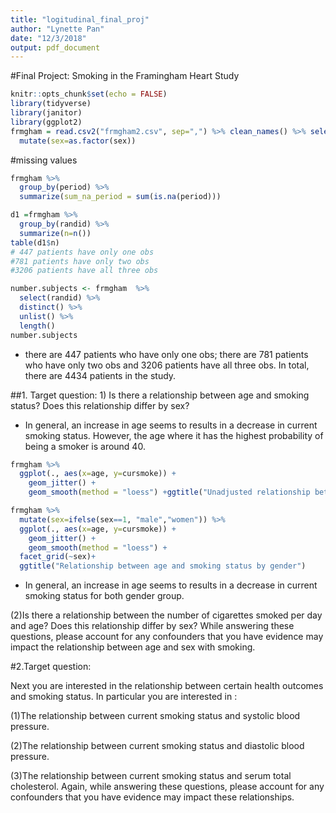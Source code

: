 ```yaml
---
title: "logitudinal_final_proj"
author: "Lynette Pan"
date: "12/3/2018"
output: pdf_document
---
```


#Final Project: Smoking in the Framingham Heart Study


```r
knitr::opts_chunk$set(echo = FALSE)
library(tidyverse)
library(janitor)
library(ggplot2)
frmgham = read.csv2("frmgham2.csv", sep=",") %>% clean_names() %>% select(cursmoke, everything()) %>% 
  mutate(sex=as.factor(sex))

```

#missing values
```r
frmgham %>% 
  group_by(period) %>% 
  summarize(sum_na_period = sum(is.na(period)))

d1 =frmgham %>% 
  group_by(randid) %>% 
  summarize(n=n())
table(d1$n)
# 447 patients have only one obs
#781 patients have only two obs
#3206 patients have all three obs

number.subjects <- frmgham  %>% 
  select(randid) %>% 
  distinct() %>% 
  unlist() %>%
  length()
number.subjects
```

* there are 447 patients who have only one obs; there are 781 patients who have only two obs and 3206 patients have all three obs. In total, there are 4434 patients in the study.

##1. Target question:
1) Is there a relationship between age and smoking status?  Does this relationship differ by sex? 

* In general, an increase in age seems to results in a decrease in current smoking status. However, the age where it has the highest probability of being a smoker is around 40.



```r
frmgham %>% 
  ggplot(., aes(x=age, y=cursmoke)) +
    geom_jitter() + 
    geom_smooth(method = "loess") +ggtitle("Unadjusted relationship between age and smoking status")
```


```r
frmgham %>% 
  mutate(sex=ifelse(sex==1, "male","women")) %>% 
  ggplot(., aes(x=age, y=cursmoke)) +
    geom_jitter() + 
    geom_smooth(method = "loess") +
  facet_grid(~sex)+
  ggtitle("Relationship between age and smoking status by gender")
```

* In general, an increase in age seems to results in a decrease in current smoking status for both gender group.


(2)Is there a relationship between the number of cigarettes smoked per day and age?  Does this relationship differ by sex? 
While answering these questions, please account for any confounders that you have evidence may impact the relationship between age and sex with smoking.



#2.Target question:

Next you are interested in the relationship between certain health outcomes and smoking status.  In particular you are interested in :


(1)The relationship between current smoking status and systolic blood pressure.


(2)The relationship between current smoking status and diastolic blood pressure.


(3)The relationship between current smoking status and serum total cholesterol.   Again, while answering these questions, please account for any confounders that you have evidence may impact these relationships. 
